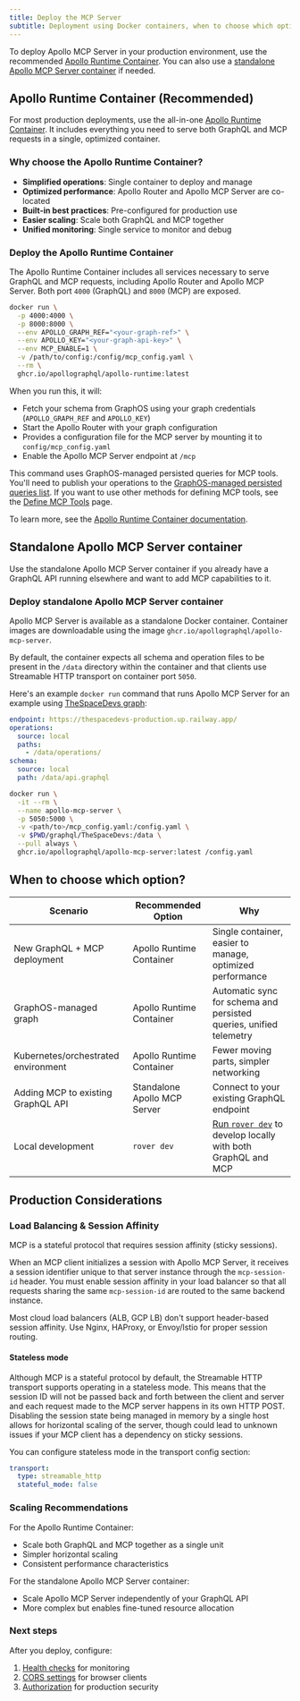 ```yaml
---
title: Deploy the MCP Server
subtitle: Deployment using Docker containers, when to choose which option, and production considerations
---
```


To deploy Apollo MCP Server in your production environment, use the recommended [Apollo Runtime Container](#apollo-runtime-container-recommended). You can also use a [standalone Apollo MCP Server container](#standalone-apollo-mcp-server-container) if needed.

## Apollo Runtime Container (Recommended)

For most production deployments, use the all-in-one [Apollo Runtime Container](/graphos/routing/self-hosted/containerization/docker). It includes everything you need to serve both GraphQL and MCP requests in a single, optimized container.

### Why choose the Apollo Runtime Container?

- **Simplified operations**: Single container to deploy and manage
- **Optimized performance**: Apollo Router and Apollo MCP Server are co-located
- **Built-in best practices**: Pre-configured for production use
- **Easier scaling**: Scale both GraphQL and MCP together
- **Unified monitoring**: Single service to monitor and debug

### Deploy the Apollo Runtime Container

The Apollo Runtime Container includes all services necessary to serve GraphQL and MCP requests, including Apollo Router and Apollo MCP Server. Both port `4000` (GraphQL) and `8000` (MCP) are exposed.

```bash title="Deploy with GraphOS (Recommended)"
docker run \
  -p 4000:4000 \
  -p 8000:8000 \
  --env APOLLO_GRAPH_REF="<your-graph-ref>" \
  --env APOLLO_KEY="<your-graph-api-key>" \
  --env MCP_ENABLE=1 \
  -v /path/to/config:/config/mcp_config.yaml \
  --rm \
  ghcr.io/apollographql/apollo-runtime:latest
```

When you run this, it will:

- Fetch your schema from GraphOS using your graph credentials (`APOLLO_GRAPH_REF` and `APOLLO_KEY`)
- Start the Apollo Router with your graph configuration
- Provides a configuration file for the MCP server by mounting it to `config/mcp_config.yaml`
- Enable the Apollo MCP Server endpoint at `/mcp`

This command uses GraphOS-managed persisted queries for MCP tools. You'll need to publish your operations to the [GraphOS-managed persisted queries list](/apollo-mcp-server/define-tools#from-graphos-managed-persisted-queries). If you want to use other methods for defining MCP tools, see the [Define MCP Tools](/apollo-mcp-server/define-tools) page.

To learn more, see the [Apollo Runtime Container documentation](/graphos/routing/self-hosted/containerization/docker).

## Standalone Apollo MCP Server container

Use the standalone Apollo MCP Server container if you already have a GraphQL API running elsewhere and want to add MCP capabilities to it.

### Deploy standalone Apollo MCP Server container

Apollo MCP Server is available as a standalone Docker container. Container images are downloadable using the image `ghcr.io/apollographql/apollo-mcp-server`.

By default, the container expects all schema and operation files to be present in the `/data` directory within the container and that clients use Streamable HTTP transport on container port `5050`.

Here's an example `docker run` command that runs Apollo MCP Server for an example using [TheSpaceDevs graph](https://thespacedevs-production.up.railway.app/):

```yaml title="mcp_config.yaml"
endpoint: https://thespacedevs-production.up.railway.app/
operations:
  source: local
  paths:
    - /data/operations/
schema:
  source: local
  path: /data/api.graphql
```

```sh showLineNumbers=false
docker run \
  -it --rm \
  --name apollo-mcp-server \
  -p 5050:5000 \
  -v <path/to>/mcp_config.yaml:/config.yaml \
  -v $PWD/graphql/TheSpaceDevs:/data \
  --pull always \
  ghcr.io/apollographql/apollo-mcp-server:latest /config.yaml
```

## When to choose which option?

| Scenario                            | Recommended Option           | Why                                                                                                       |
| ----------------------------------- | ---------------------------- | --------------------------------------------------------------------------------------------------------- |
| New GraphQL + MCP deployment        | Apollo Runtime Container     | Single container, easier to manage, optimized performance                                                 |
| GraphOS-managed graph               | Apollo Runtime Container     | Automatic sync for schema and persisted queries, unified telemetry                                        |
| Kubernetes/orchestrated environment | Apollo Runtime Container     | Fewer moving parts, simpler networking                                                                    |
| Adding MCP to existing GraphQL API  | Standalone Apollo MCP Server | Connect to your existing GraphQL endpoint                                                                 |
| Local development                   | `rover dev`                  | [Run `rover dev`](/apollo-mcp-server/run#with-the-rover-cli) to develop locally with both GraphQL and MCP |
          
## Production Considerations

### Load Balancing & Session Affinity

MCP is a stateful protocol that requires session affinity (sticky sessions).

When an MCP client initializes a session with Apollo MCP Server, it receives a session identifier unique to that server instance through the `mcp-session-id` header. You must enable session affinity in your load balancer so that all requests sharing the same `mcp-session-id` are routed to the same backend instance.

Most cloud load balancers (ALB, GCP LB) don't support header-based session affinity. Use Nginx, HAProxy, or Envoy/Istio for proper session routing.

#### Stateless mode

Although MCP is a stateful protocol by default, the Streamable HTTP transport supports operating in a stateless mode.
This means that the session ID will not be passed back and forth between the client and server and each request made to the MCP server happens in its own HTTP POST.
Disabling the session state being managed in memory by a single host allows for horizontal scaling of the server, though could lead to unknown issues if your MCP client has a dependency on sticky sessions.

You can configure stateless mode in the transport config section:

```yaml
transport:
  type: streamable_http
  stateful_mode: false
```

### Scaling Recommendations

For the Apollo Runtime Container:

- Scale both GraphQL and MCP together as a single unit
- Simpler horizontal scaling
- Consistent performance characteristics

For the standalone Apollo MCP Server container:

- Scale Apollo MCP Server independently of your GraphQL API
- More complex but enables fine-tuned resource allocation

### Next steps

After you deploy, configure:

1. [Health checks](/apollo-mcp-server/health-checks) for monitoring
2. [CORS settings](/apollo-mcp-server/cors) for browser clients
3. [Authorization](/apollo-mcp-server/auth) for production security

